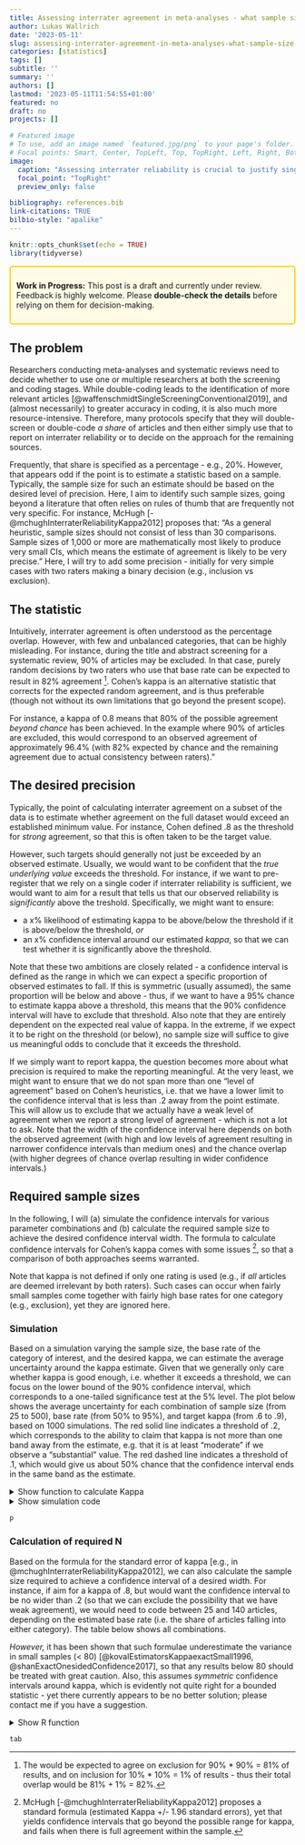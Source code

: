 ```yaml
---
title: Assessing interrater agreement in meta-analyses - what sample size do I need?
author: Lukas Wallrich
date: '2023-05-11'
slug: assessing-interrater-agreement-in-meta-analyses-what-sample-size-do-i-need
categories: [statistics]
tags: []
subtitle: ''
summary: ''
authors: []
lastmod: '2023-05-11T11:54:55+01:00'
featured: no
draft: no
projects: []

# Featured image
# To use, add an image named `featured.jpg/png` to your page's folder.
# Focal points: Smart, Center, TopLeft, Top, TopRight, Left, Right, BottomLeft, Bottom, BottomRight.
image:
  caption: "Assessing interrater reliability is crucial to justify single-screening or coding - yet how do I calculate the sample size?"
  focal_point: "TopRight"
  preview_only: false

bibliography: references.bib
link-citations: TRUE
bilbio-style: "apalike"
---
```



```r
knitr::opts_chunk$set(echo = TRUE)
library(tidyverse)
```


<div style="border: 2px solid #ffcc00; padding: 10px; background-color: #fffbe6; border-radius: 5px;">
  <strong>Work in Progress:</strong> This post is a draft and currently under review. 
  <br>Feedback is highly welcome. Please <strong>double-check the details</strong> before relying on them for decision-making.
</div>


## The problem

Researchers conducting meta-analyses and systematic reviews need to decide whether to use one or multiple researchers at both the screening and coding stages. While double-coding leads to the identification of more relevant articles [@waffenschmidtSingleScreeningConventional2019], and (almost necessarily) to greater accuracy in coding, it is also much more resource-intensive. Therefore, many protocols specify that they will double-screen or double-code *a share* of articles and then either simply use that to report on interrater reliability or to decide on the approach for the remaining sources.

Frequently, that share is specified as a percentage - e.g., 20%. However, that appears odd if the point is to estimate a statistic based on a sample. Typically, the sample size for such an estimate should be based on the desired level of precision. Here, I aim to identify such sample sizes, going beyond a literature that often relies on rules of thumb that are frequently not very specific. For instance, McHugh [-@mchughInterraterReliabilityKappa2012] proposes that: "As a general heuristic, sample sizes should not consist of less than 30 comparisons. Sample sizes of 1,000 or more are mathematically most likely to produce very small CIs, which means the estimate of agreement is likely to be very precise." Here, I will try to add some precision - initially for very simple cases with two raters making a binary decision (e.g., inclusion vs exclusion).

## The statistic

Intuitively, interrater agreement is often understood as the percentage overlap. However, with few and unbalanced categories, that can be highly misleading. For instance, during the title and abstract screening for a systematic review, 90% of articles may be excluded. In that case, purely random decisions by two raters who use that base rate can be expected to result in 82% agreement [^1]. Cohen's kappa is an alternative statistic that corrects for the expected random agreement, and is thus preferable (though not without its own limitations that go beyond the present scope).

For instance, a kappa of 0.8 means that 80% of the possible agreement *beyond chance* has been achieved. In the example where 90% of articles are excluded, this would correspond to an observed agreement of approximately 96.4% (with 82% expected by chance and the remaining agreement due to actual consistency between raters)."

## The desired precision

Typically, the point of calculating interrater agreement on a subset of the data is to estimate whether agreement on the full dataset would exceed an established minimum value. For instance, Cohen defined .8 as the threshold for *strong* agreement, so that this is often taken to be the target value.

However, such targets should generally not just be exceeded by an observed estimate. Usually, we would want to be confident that the *true underlying value* exceeds the threshold. For instance, if we want to pre-register that we rely on a single coder if interrater reliability is sufficient, we would want to aim for a result that tells us that our observed reliability is *significantly* above the treshold. Specifically, we might want to ensure:

- a x% likelihood of estimating kappa to be above/below the threshold if it is above/below the threshold, *or*
- an x% confidence interval around our estimated *kappa*, so that we can test whether it is significantly above the threshold.

Note that these two ambitions are closely related - a confidence interval is defined as the range in which we can expect a specific proportion of observed estimates to fall. If this is symmetric (usually assumed), the same proportion will be below and above - thus, if we want to have a 95% chance to estimate kappa above a threshold, this means that the 90% confidence interval will have to exclude that threshold. Also note that they are entirely dependent on the expected real value of kappa. In the extreme, if we expect it to be right on the threshold (or below), no sample size will suffice to give us meaningful odds to conclude that it exceeds the threshold.

If we simply want to report kappa, the question becomes more about what precision is required to make the reporting meaningful. At the very least, we might want to ensure that we do not span more than one "level of agreement" based on Cohen's heuristics, i.e. that we have a lower limit to the confidence interval that is less than .2 away from the point estimate. This will allow us to exclude that we actually have a weak level of agreement when we report a strong level of agreement - which is not a lot to ask. Note that the width of the confidence interval here depends on both the observed agreement (with high and low levels of agreement resulting in narrower confidence intervals than medium ones) and the chance overlap (with higher degrees of chance overlap resulting in wider confidence intervals.)

## Required sample sizes

In the following, I will (a) simulate the confidence intervals for various parameter combinations and (b) calculate the required sample size to achieve the desired confidence interval width. The formula to calculate confidence intervals for Cohen's kappa comes with some issues  [^2], so that a comparison of both approaches seems warranted.

Note that kappa is not defined if only one rating is used (e.g., if *all* articles are deemed irrelevant by both raters). Such cases can occur when fairly small samples come together with fairly high base rates for one category (e.g., exclusion), yet they are ignored here.

### Simulation

Based on a simulation varying the sample size, the base rate of the category of interest, and the desired kappa, we can estimate the average uncertainty around the kappa estimate. Given that we generally only care whether kappa is good enough, i.e. whether it exceeds a threshold, we can focus on the lower bound of the 90% confidence interval, which corresponds to a one-tailed significance test at the 5% level. The plot below shows the average uncertainty for each combination of sample size (from 25 to 500), base rate (from 50% to 95%), and target kappa (from .6 to .9), based on 1000 simulations. The red solid line indicates a threshold of .2, which corresponds to the ability to claim that kappa is not more than one band away from the estimate, e.g. that it is at least "moderate" if we observe a "substantial" value. The red dashed line indicates a threshold of .1, which would give us about 50% chance that the confidence interval ends in the same band as the estimate.

<details> <summary> Show function to calculate Kappa </summary>

```r
get_kappa <- function(r1, r2, ci_width = .95) {
  stopifnot(
    "r1 and r2 must have same length" = length(r1) == length(r2),
    "r1 and r2 must not have any missing values" = !any(is.na(r1)) & !any(is.na(r2)),
    "r1 and r2 must consist of the same 2 unique values" =
      all(sort(unique(r1)) == sort(unique(r2))) & length(unique(r1)) %in% c(1, 2)
  )

  n <- length(r1)

  values <- sort(unique(r1))
  r1[r1 == values[1]] <- 0
  r1[r1 == values[2]] <- 1
  r2[r2 == values[1]] <- 0
  r2[r2 == values[2]] <- 1

  # Calculate observed agreement
  observed_agreement <- sum(r1 == r2) / n

  # Calculate the probability of agreement by chance for each category
  p0 <- sum(r1 == 0) / n * sum(r2 == 0) / n
  p1 <- sum(r1 == 1) / n * sum(r2 == 1) / n

  p_random_agreement <- p0 + p1

  # Calculate Cohen's kappa
  kappa <- (observed_agreement - p_random_agreement) / (1 - p_random_agreement)

  # SE (based on McHughes, 2012)
  se_kappa <- sqrt(observed_agreement * (1 - observed_agreement) / (n * (1 - p_random_agreement)^2))

  ci_low <- kappa - abs(qnorm((1 - ci_width) / 2)) * se_kappa
  ci_high <- kappa + abs(qnorm((1 - ci_width) / 2)) * se_kappa

  data.frame(kappa = kappa, se = se_kappa, ci_low = ci_low, ci_high = ci_high, observed_agreement = observed_agreement, p_random_agreement = p_random_agreement)
}
```

</details>

<details> <summary> Show simulation code </summary>

```r
#Code to simulate one run
simulate <- function(kappa, base_rate, n) {
  # Have first rater draw with base rate
  rater_1 <- rbinom(n, 1, base_rate)
  
  # Calculate expected random agreement
  exp_random <- base_rate^2 + (1-base_rate)^2
  
  # Calculate required agreement
   exp_observed <- (1 - exp_random) * kappa + exp_random
  
   # To maintain base rate, need to have same *number* of errors per group
   rater_2 <- rater_1
   exp_mistakes <- 1 - exp_observed
   
   trues <- which(as.logical(rater_1))
   falses <- which(!rater_1)

   mistakes <- min(sum(rbinom(n, 1, exp_mistakes/2)), length(falses), length(trues))
   
   rater_2[sample(trues, mistakes)] <- 0
  
   rater_2[sample(falses, mistakes)] <- 1
   
   get_kappa(rater_1, rater_2)
}

#Parameters
kappa <- seq(.5, .9, .1)
base_rate <- seq(.50, .95, .05)
n <- seq(25, 500, 25)

params <- expand.grid(kappa = kappa, base_rate = base_rate, n = n)
runs <- 1000

set.seed(12345)

res <- purrr::pmap(.progress = interactive(), params, \(...) {
  current <- data.frame(...)
  
  res <- purrr::map_df(1:runs, ~simulate(current$kappa, current$base_rate, current$n))
  
  res$target_kappa <- current$kappa
  res$base_rate <- current$base_rate
  res$n <- current$n
  res
}) %>% bind_rows()

library(ggplot2)

res_agg <- res %>% group_by(target_kappa, base_rate, n) %>% 
  summarise(m_Uncertainty = mean(kappa - ci_low, na.rm = TRUE),
            m_Uncertainty2 = mean(ci_high - kappa, na.rm = TRUE),
            ci_low = quantile(kappa, .05, na.rm = TRUE), ci_high = quantile(kappa, .95, na.rm = TRUE),
            kappa = mean(kappa, na.rm = TRUE), .groups = "drop") %>%  
  mutate(Uncertainty = kappa - ci_low, 
         Uncertainty2 = ci_high-kappa) 


p <- res_agg %>% 
  ggplot(aes(n, Uncertainty, col = base_rate)) +
  facet_wrap(~target_kappa) +
  geom_point() + geom_hline(yintercept = .2, color = "red") + geom_hline(yintercept = .1, color = "red", linetype = "dashed") +
  labs(y = "Uncertainty (estimate - lower bound of 90% CI)")

```


</details>

```r
p
```

### Calculation of required N

Based on the formula for the standard error of kappa [e.g., in @mchughInterraterReliabilityKappa2012], we can also calculate the sample size required to achieve a confidence interval of a desired width. For instance, if aim for a kappa of .8, but would want the confidence interval to be no wider than .2 (so that we can  exclude the possibility that we have weak agreement), we would need to code between 25 and 140 articles, depending on the estimated base rate (i.e. the share of articles falling into either category). The table below shows all combinations. 

<red> *However,* it has been shown that such formulae underestimate the variance in small samples (< 80) [@kovalEstimatorsKappaexactSmall1996, @shanExactOnesidedConfidence2017], so that any results below 80 should be treated with great caution.</red> Also, this assumes *symmetric* confidence intervals around kappa, which is evidently not quite right for a bounded statistic - yet there currently appears to be no better solution; please contact me if you have a suggestion.


<details> <summary> Show R function</summary>

```r
calculate_n <- function(kappa, base_rate, ci_width = .90, target_gap = .2) {
  # Calculate expected random agreement
  exp_random <- base_rate^2 + (1-base_rate)^2
  
  # Calculate required agreement
  exp_observed <- (1 - exp_random) * kappa + exp_random
  
  se_kappa <- target_gap / abs(qnorm((1-ci_width)/2))
  
  ceiling(exp_observed * (1 - exp_observed) / (se_kappa^2 * (1 - exp_random)^2))
  
}

kappa <- seq(.6, .9, .1)
base_rate <- seq(.5, .95, .05)
target_gap <- c(.05, .1, .15, .2)

params_N <- expand.grid(kappa = kappa, base_rate = base_rate, target_gap = target_gap)

res_N <- purrr::pmap(.progress = interactive(), params_N, \(...) {
  current <- data.frame(...)
  n <- calculate_n(current$kappa, current$base_rate, target_gap = current$target_gap)
  res <- data.frame(n = n)
  res$target_kappa <- current$kappa
  res$base_rate <- current$base_rate
  res$target_gap <- current$target_gap
  res
}) %>% bind_rows()

tab <- res_N %>% 
  tidyr::pivot_wider(names_from = target_kappa, values_from = n, names_prefix = "kappa__") %>% 
  mutate(target_gap = paste0("uncertainy = ", target_gap)) %>%
  rename("Base rate" = base_rate) %>%
  group_by(target_gap) %>% 
  gt::gt() %>% 
  gt::tab_spanner_delim(delim = "__") %>% 
  gt::tab_header(title = "Required sample sizes to achieve a desired level of uncertainty")
```


</details>

```r
tab
```



[^1]: The would be expected to agree on exclusion for 90% * 90% = 81% of results, and on inclusion for 10% * 10% = 1% of results - thus their total overlap would be 81% + 1% = 82%.
[^2]: McHugh [-@mchughInterraterReliabilityKappa2012] proposes a standard formula (estimated Kappa +/- 1.96 standard errors), yet that yields confidence intervals that go beyond the possible range for kappa, and fails when there is full agreement within the sample.